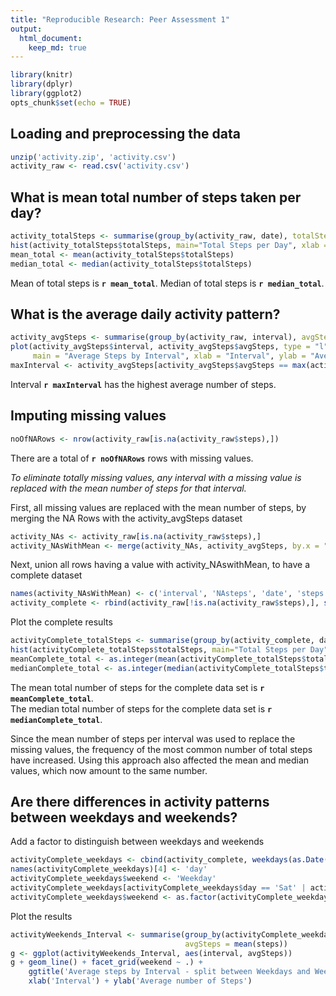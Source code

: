 ```yaml
---
title: "Reproducible Research: Peer Assessment 1"
output: 
  html_document:
    keep_md: true
---
```


```r
library(knitr)
library(dplyr)
library(ggplot2)
opts_chunk$set(echo = TRUE)
```

## Loading and preprocessing the data
```r
unzip('activity.zip', 'activity.csv')
activity_raw <- read.csv('activity.csv')
```

## What is mean total number of steps taken per day?
```r
activity_totalSteps <- summarise(group_by(activity_raw, date), totalSteps = sum(steps, na.rm = TRUE))
hist(activity_totalSteps$totalSteps, main="Total Steps per Day", xlab = "Total Steps")
mean_total <- mean(activity_totalSteps$totalSteps)
median_total <- median(activity_totalSteps$totalSteps)
```
Mean of total steps is **`r mean_total`**. Median of total steps is **`r median_total`**.

## What is the average daily activity pattern?
```r
activity_avgSteps <- summarise(group_by(activity_raw, interval), avgSteps = mean(steps, na.rm = TRUE))
plot(activity_avgSteps$interval, activity_avgSteps$avgSteps, type = "l", 
     main = "Average Steps by Interval", xlab = "Interval", ylab = "Average number of Steps")
maxInterval <- activity_avgSteps[activity_avgSteps$avgSteps == max(activity_avgSteps$avgSteps), "interval"][[1]]
```
Interval **`r maxInterval`** has the highest average number of steps.

## Imputing missing values
```r
noOfNARows <- nrow(activity_raw[is.na(activity_raw$steps),])
```
There are a total of **`r noOfNARows`** rows with missing values.

*To eliminate totally missing values, any interval with a missing value is replaced with the mean number of steps
for that interval.*

First, all missing values are replaced with the mean number of steps, by merging the NA Rows with the 
activity_avgSteps dataset
```r
activity_NAs <- activity_raw[is.na(activity_raw$steps),]
activity_NAsWithMean <- merge(activity_NAs, activity_avgSteps, by.x = "interval", by.y = "interval")
```

Next, union all rows having a value with activity_NAswithMean, to have a complete dataset
```r
names(activity_NAsWithMean) <- c('interval', 'NAsteps', 'date', 'steps')
activity_complete <- rbind(activity_raw[!is.na(activity_raw$steps),], select(activity_NAsWithMean, interval, steps, date))
```

Plot the complete results
```r
activityComplete_totalSteps <- summarise(group_by(activity_complete, date), totalSteps = sum(steps))
hist(activityComplete_totalSteps$totalSteps, main="Total Steps per Day", xlab = "Total Steps")
meanComplete_total <- as.integer(mean(activityComplete_totalSteps$totalSteps))
medianComplete_total <- as.integer(median(activityComplete_totalSteps$totalSteps))
```
The mean total number of steps for the complete data set is **`r meanComplete_total`**.  
The median total number of steps for the complete data set is **`r medianComplete_total`**.

Since the mean number of steps per interval was used to replace the missing values, the frequency of the
most common number of total steps have increased. Using this approach also affected the mean and median
values, which now amount to the same number.

## Are there differences in activity patterns between weekdays and weekends?
Add a factor to distinguish between weekdays and weekends
```r
activityComplete_weekdays <- cbind(activity_complete, weekdays(as.Date(activity_complete$date), TRUE))
names(activityComplete_weekdays)[4] <- 'day'
activityComplete_weekdays$weekend <- 'Weekday'
activityComplete_weekdays[activityComplete_weekdays$day == 'Sat' | activityComplete_weekdays$day == 'Sun',]$weekend <- 'Weekend'
activityComplete_weekdays$weekend <- as.factor(activityComplete_weekdays$weekend)
```

Plot the results
```r
activityWeekends_Interval <- summarise(group_by(activityComplete_weekdays, interval, weekend), 
                                       avgSteps = mean(steps))
g <- ggplot(activityWeekends_Interval, aes(interval, avgSteps))
g + geom_line() + facet_grid(weekend ~ .) +
    ggtitle('Average steps by Interval - split between Weekdays and Weekends') +
    xlab('Interval') + ylab('Average number of Steps')
```